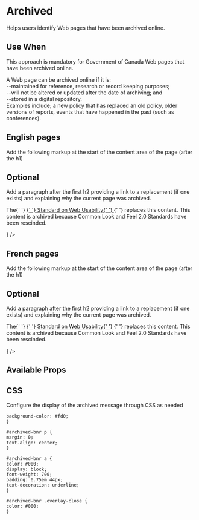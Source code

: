 

<Meta title="Components/Archived/Intro" component={Archived} />

# Archived

Helps users identify Web pages that have been archived online.

## Use When

This approach is mandatory for Government of Canada Web pages that have been archived online.

A Web page can be archived online if it is:<br/>
--maintained for reference, research or record keeping purposes;<br/>
--will not be altered or updated after the date of archiving; and<br/>
--stored in a digital repository.<br/>
Examples include; a new policy that has replaced an old policy, older versions of reports, events that have happened in the past (such as conferences).

## English pages

Add the following markup at the start of the content area of the page (after the h1)

<Canvas>
  <Archived />
</Canvas>

## Optional

Add a paragraph after the first h2 providing a link to a replacement (if one exists) and explaining why the current page was archived.

<Canvas>
  <Archived
    children={
      <p>
        The{' '}
        <a href="https://www.tbs-sct.gc.ca/pol/doc-eng.aspx?id=24227">
          {' '}
          Standard on Web Usability{' '}
        </a>{' '}
        replaces this content. This content is archived because Common Look and
        Feel 2.0 Standards have been rescinded.
      </p>
    }
  />
</Canvas>

## French pages

Add the following markup at the start of the content area of the page (after the h1)

<Canvas>
  <Archived french />
</Canvas>

## Optional

Add a paragraph after the first h2 providing a link to a replacement (if one exists) and explaining why the current page was archived.

<Canvas>
  <Archived
    french
    children={
      <p>
        The{' '}
        <a href="https://www.tbs-sct.gc.ca/pol/doc-eng.aspx?id=24227">
          {' '}
          Standard on Web Usability{' '}
        </a>{' '}
        replaces this content. This content is archived because Common Look and
        Feel 2.0 Standards have been rescinded.
      </p>
    }
  />
</Canvas>

## Available Props

<ArgsTable />

## CSS

Configure the display of the archived message through CSS as needed

```#archived-bnr {
background-color: #fd0;
}

#archived-bnr p {
margin: 0;
text-align: center;
}

#archived-bnr a {
color: #000;
display: block;
font-weight: 700;
padding: 0.75em 44px;
text-decoration: underline;
}

#archived-bnr .overlay-close {
color: #000;
}
```
